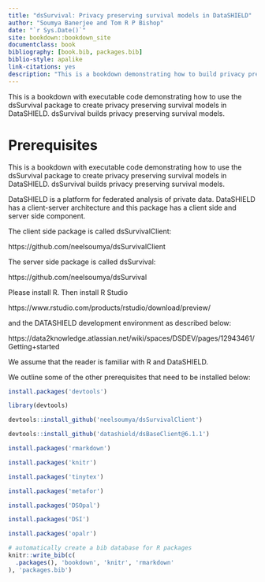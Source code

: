 ```yaml
--- 
title: "dsSurvival: Privacy preserving survival models in DataSHIELD"
author: "Soumya Banerjee and Tom R P Bishop"
date: "`r Sys.Date()`"
site: bookdown::bookdown_site
documentclass: book
bibliography: [book.bib, packages.bib]
biblio-style: apalike
link-citations: yes
description: "This is a bookdown demonstrating how to build privacy preserving survival models using dsSurvival in DataSHIELD. The output format for this example is bookdown::gitbook."
---
```


This is a bookdown with executable code demonstrating how to use the dsSurvival package to create privacy preserving survival models in DataSHIELD. dsSurvival builds privacy preserving survival models.



# Prerequisites

This is a bookdown with executable code demonstrating how to use the dsSurvival package to create privacy preserving survival models in DataSHIELD. dsSurvival builds privacy preserving survival models.

DataSHIELD is a platform for federated analysis of private data. DataSHIELD has a client-server architecture and this package has a client side and server side component.

The client side package is called dsSurvivalClient:

   https://github.com/neelsoumya/dsSurvivalClient

The server side package is called dsSurvival:

   https://github.com/neelsoumya/dsSurvival



Please install R. Then install R Studio 

   https://www.rstudio.com/products/rstudio/download/preview/

and the DATASHIELD development environment as described below:
    
   https://data2knowledge.atlassian.net/wiki/spaces/DSDEV/pages/12943461/Getting+started


We assume that the reader is familiar with R and DataSHIELD.

We outline some of the other prerequisites that need to be installed below:


```r


install.packages('devtools')

library(devtools)

devtools::install_github('neelsoumya/dsSurvivalClient')

devtools::install_github('datashield/dsBaseClient@6.1.1')

install.packages('rmarkdown')

install.packages('knitr')

install.packages('tinytex')

install.packages('metafor')

install.packages('DSOpal')

install.packages('DSI')

install.packages('opalr')


```

<!-- Remember each Rmd file contains one and only one chapter, and a chapter is defined by the first-level heading `#`. -->

<!-- To compile this example to PDF, you need XeLaTeX. You are recommended to install TinyTeX (which includes XeLaTeX <https://yihui.org/tinytex/>. -->

```r
# automatically create a bib database for R packages
knitr::write_bib(c(
  .packages(), 'bookdown', 'knitr', 'rmarkdown'
), 'packages.bib')
```

